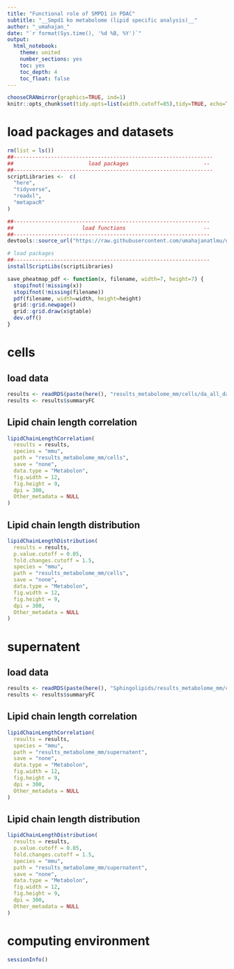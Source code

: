 ```yaml
---
title: "Functional role of SMPD1 in PDAC"
subtitle: "__Smpd1 ko metabolome (lipid specific analysis)__"
author: "_umahajan_"
date: "`r format(Sys.time(), '%d %B, %Y')`"
output:
  html_notebook:
    theme: united
    number_sections: yes
    toc: yes
    toc_depth: 4
    toc_float: false
---
```


```r
chooseCRANmirror(graphics=TRUE, ind=1)
knitr::opts_chunk$set(tidy.opts=list(width.cutoff=85),tidy=TRUE, echo=TRUE, warning=FALSE, message=FALSE)
```

# load packages and datasets

```r
rm(list = ls())
##----------------------------------------------------------------
##                        load packages                        --
##----------------------------------------------------------------
scriptLibraries <-  c(
  "here",
  "tidyverse",
  "readxl",
  "metapacR"
)

##---------------------------------------------------------------
##                      load functions                         --
##---------------------------------------------------------------
devtools::source_url("https://raw.githubusercontent.com/umahajanatlmu/useful_commands/main/auxillary/basicFunctions.R")

# load packages 
##---------------------------------------------------------------
installScriptLibs(scriptLibraries)

save_pheatmap_pdf <- function(x, filename, width=7, height=7) {
  stopifnot(!missing(x))
  stopifnot(!missing(filename))
  pdf(filename, width=width, height=height)
  grid::grid.newpage()
  grid::grid.draw(x$gtable)
  dev.off()
} 
```

# cells

## load data
```r
results <- readRDS(paste(here(), "results_metabolome_mm/cells/da_all_data_cells.rds", sep = "/"))
results <- results$summaryFC
```

## Lipid chain length correlation
```r
lipidChainLengthCorrelation(
  results = results,
  species = "mmu",
  path = "results_metabolome_mm/cells",
  save = "none",
  data.type = "Metabolon",
  fig.width = 12,
  fig.height = 9,
  dpi = 300,
  Other_metadata = NULL
)
```

## Lipid chain length distribution
```r
lipidChainLengthDistribution(
  results = results,
  p.value.cutoff = 0.05,
  fold.changes.cutoff = 1.5,
  species = "mmu",
  path = "results_metabolome_mm/cells",
  save = "none",
  data.type = "Metabolon",
  fig.width = 12,
  fig.height = 9,
  dpi = 300,
  Other_metadata = NULL
)
```


# supernatent

## load data
```r
results <- readRDS(paste(here(), "Sphingolipids/results_metabolome_mm/cells/da_all_data_supernatent.rds", sep = "/"))
results <- results$summaryFC
```

## Lipid chain length correlation
```r
lipidChainLengthCorrelation(
  results = results,
  species = "mmu",
  path = "results_metabolome_mm/supernatent",
  save = "none",
  data.type = "Metabolon",
  fig.width = 12,
  fig.height = 9,
  dpi = 300,
  Other_metadata = NULL
)
```

## Lipid chain length distribution
```r
lipidChainLengthDistribution(
  results = results,
  p.value.cutoff = 0.05,
  fold.changes.cutoff = 1.5,
  species = "mmu",
  path = "results_metabolome_mm/supernatent",
  save = "none",
  data.type = "Metabolon",
  fig.width = 12,
  fig.height = 9,
  dpi = 300,
  Other_metadata = NULL
)
```


# computing environment

```r
sessionInfo()
```
